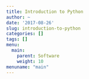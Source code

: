 ```yaml
---
title: Introduction to Python
author: ~
date: '2017-08-26'
slug: introduction-to-python
categories: []
tags: []
menu:
  main:
    parent: Software
    weight: 10
menuname: "main"
---
```


